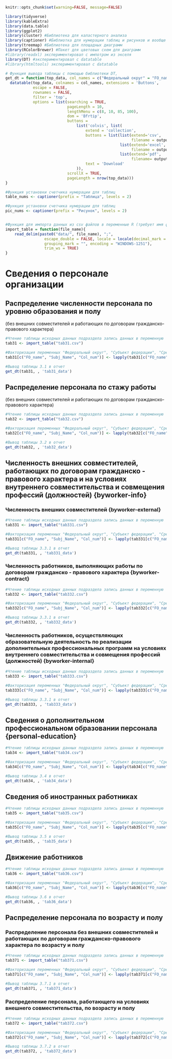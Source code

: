 ```r
knitr::opts_chunk$set(warning=FALSE, message=FALSE)
```


```r
library(tidyverse)
library(kableExtra)
library(data.table)
library(ggplot2)
library(cluster) #Библиотека для каластерного анализа
library(captioner) #Библиотка для нумерации таблиц и рисунков и вообще всего
library(treemap) #Библиотека для площадных диаграмм
library(RColorBrewer) #Пакет для цветовых схем для диаграмм
#library(readxl) экспериментировал с импотром из экселя
library(DT) #экспериментировал с datatable
#library(htmltools) экспериментировал с datatable
```

```r
# Функция вывода таблицы с помощью библиотеки DT, 
get_dt = function(top_data, col_names = c("Федеральный округ" = "FO_name", "Субъект федерации" = "Subj_Name", "Срез показателя" = "Col_num"), output_file_name) {
  datatable(top_data, colnames = col_names, extensions = 'Buttons',
            escape = FALSE,
            rownames = FALSE,
            filter = 'top',
            options = list(searching = TRUE,
                           pageLength = 10,
                           lengthMenu = c(8, 10, 85, 100),
                           dom = 'Bfrtip',
                           buttons = 
                               list('colvis', list(
                                   extend = 'collection',
                                   buttons = list(list(extend='csv',
                                                       filename = output_file_name),
                                                  list(extend='excel',
                                                       filename = output_file_name),
                                                  list(extend='pdf',
                                                       filename= output_file_name)),
                                   text = 'Download'
                               )),
                           scrollX = TRUE,
                           pageLength = nrow(top_data))) 
}

#Функция установки счетчика нумерации для таблиц
table_nums <- captioner(prefix = "Таблица", levels = 2)

#Функция установки счетчика нумерации для таблиц
pic_nums <- captioner(prefix = "Рисунок", levels = 2)


#Функция для импорта данных из csv файлов в переменные R (требует имя файла в кавычках и берет из каталока data рабочей директории проекта)
import_table = function(file_name){
    read_delim(paste0("data/", file_name), ";", 
                 escape_double = FALSE, locale = locale(decimal_mark = ",", 
                 grouping_mark = "", encoding = "WINDOWS-1251"), 
                 trim_ws = TRUE)
}
```

# Сведения о персонале организации {#personal-info}

## Распределение численности персонала по уровню образования и полу {#personal-info-demography}

(без внешних совместителей и работающих по договорам гражданско-правового характера)


```r
#Чтение таблицы исходных данных подраздела запись данных в переменную
tab31 <- import_table("tab31.csv")

#Факторизация переменных "Федеральный округ", "Субъект федерации", "Срез"
tab31[c("FO_name", "Subj_Name", "Col_num")] <- lapply(tab31[c("FO_name", "Subj_Name", "Col_num")] , factor)

```



```r
#Вывод таблицы 3.1 в отчет
get_dt(tab31, , 'tab31_data')
```

## Распределение персонала по стажу работы {#personal-work-experience}

(без внешних совместителей и работающих по договорам гражданско-правового характера)

```r
#Чтение таблицы исходных данных подраздела запись данных в переменную
tab32 <- import_table("tab32.csv")

#Факторизация переменных "Федеральный округ", "Субъект федерации", "Срез"
tab32[c("FO_name", "Subj_Name", "Col_num")] <- lapply(tab32[c("FO_name", "Subj_Name", "Col_num")] , factor)

```



```r
#Вывод таблицы 3.2 в отчет
get_dt(tab32, , 'tab32_data')
```

## Численность внешних совместителей,  работающих по договорам гражданско - правового характера и на условиях внутреннего совместительства и совмещения профессий (должностей) {byworker-info}

### Численность внешних совместителей {byworker-external}

```r
#Чтение таблицы исходных данных подраздела запись данных в переменную
tab331 <- import_table("tab331.csv")

#Факторизация переменных "Федеральный округ", "Субъект федерации", "Срез"
tab331[c("FO_name", "Subj_Name", "Col_num")] <- lapply(tab331[c("FO_name", "Subj_Name", "Col_num")] , factor)

```



```r
#Вывод таблицы 3.3.1 в отчет
get_dt(tab331, , 'tab331_data')
```


### Численность работников, выполняющих  работы по договорам гражданско - правового характера {byworker-contract}

```r
#Чтение таблицы исходных данных подраздела запись данных в переменную
tab332 <- import_table("tab332.csv")

#Факторизация переменных "Федеральный округ", "Субъект федерации", "Срез"
tab332[c("FO_name", "Subj_Name", "Col_num")] <- lapply(tab332[c("FO_name", "Subj_Name", "Col_num")] , factor)

```



```r
#Вывод таблицы 3.3.1 в отчет
get_dt(tab332, , 'tab332_data')
```


### Численность работников, осуществляющих образовательную деятельность по реализации  дополнительных профессиональных  программ на условиях внутреннего совместительства и совмещения профессий (должностей) {byworker-internal}

```r
#Чтение таблицы исходных данных подраздела запись данных в переменную
tab333 <- import_table("tab333.csv")

#Факторизация переменных "Федеральный округ", "Субъект федерации", "Срез"
tab333[c("FO_name", "Subj_Name", "Col_num")] <- lapply(tab333[c("FO_name", "Subj_Name", "Col_num")] , factor)

```



```r
#Вывод таблицы 3.3.1 в отчет
get_dt(tab333, , 'tab333_data')
```

## Сведения о дополнительном профессиональном образовании персонала {personal-education}


```r
#Чтение таблицы исходных данных подраздела запись данных в переменную
tab34 <- import_table("tab34.csv")

#Факторизация переменных "Федеральный округ", "Субъект федерации", "Срез"
tab34[c("FO_name", "Subj_Name", "Col_num")] <- lapply(tab34[c("FO_name", "Subj_Name", "Col_num")] , factor)

```



```r
#Вывод таблицы 3.4 в отчет
get_dt(tab34, , 'tab34_data')
```


## Сведения об иностранных работниках {#foreign-personal}


```r
#Чтение таблицы исходных данных подраздела запись данных в переменную
tab35 <- import_table("tab35.csv")

#Факторизация переменных "Федеральный округ", "Субъект федерации", "Срез"
tab35[c("FO_name", "Subj_Name", "Col_num")] <- lapply(tab35[c("FO_name", "Subj_Name", "Col_num")] , factor)

```



```r
#Вывод таблицы 3.5 в отчет
get_dt(tab35, , 'tab35_data')
```

## Движение работников {#movement-personal}


```r
#Чтение таблицы исходных данных подраздела запись данных в переменную
tab36 <- import_table("tab36.csv")

#Факторизация переменных "Федеральный округ", "Субъект федерации", "Срез"
tab36[c("FO_name", "Subj_Name", "Col_num")] <- lapply(tab36[c("FO_name", "Subj_Name", "Col_num")] , factor)

```



```r
#Вывод таблицы 3.6 в отчет
get_dt(tab36, , 'tab36_data')
```

## Распределение персонала по  возрасту и полу {#personal-demography}

### Распределение персонала без внешних совместителей и работающих по договорам гражданско-правового характера по возрасту и полу {#personal1-demography}

```r
#Чтение таблицы исходных данных подраздела запись данных в переменную
tab371 <- import_table("tab371.csv")

#Факторизация переменных "Федеральный округ", "Субъект федерации", "Срез"
tab371[c("FO_name", "Subj_Name", "Col_num")] <- lapply(tab371[c("FO_name", "Subj_Name", "Col_num")] , factor)

```



```r
#Вывод таблицы 3.7.1 в отчет
get_dt(tab371, , 'tab371_data')
```

### Распределение персонала, работающего на условиях внешнего совместительства, по возрасту  и полу {#by-worker-demography}

```r
#Чтение таблицы исходных данных подраздела запись данных в переменную
tab372 <- import_table("tab372.csv")

#Факторизация переменных "Федеральный округ", "Субъект федерации", "Срез"
tab372[c("FO_name", "Subj_Name", "Col_num")] <- lapply(tab372[c("FO_name", "Subj_Name", "Col_num")] , factor)

```



```r
#Вывод таблицы 3.7.2 в отчет
get_dt(tab372, , 'tab372_data')
```